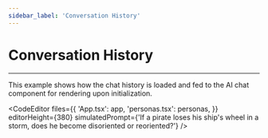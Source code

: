 ```yaml
---
sidebar_label: 'Conversation History'
---
```



# Conversation History

---

This example shows how the chat history is loaded and fed to the AI chat component for rendering
upon initialization.

<CodeEditor
    files={{
        'App.tsx': app,
        'personas.tsx': personas,
    }}
    editorHeight={380}
    simulatedPrompt={'If a pirate loses his ship\'s wheel in a storm, does he become disoriented or reoriented?'}
/>
